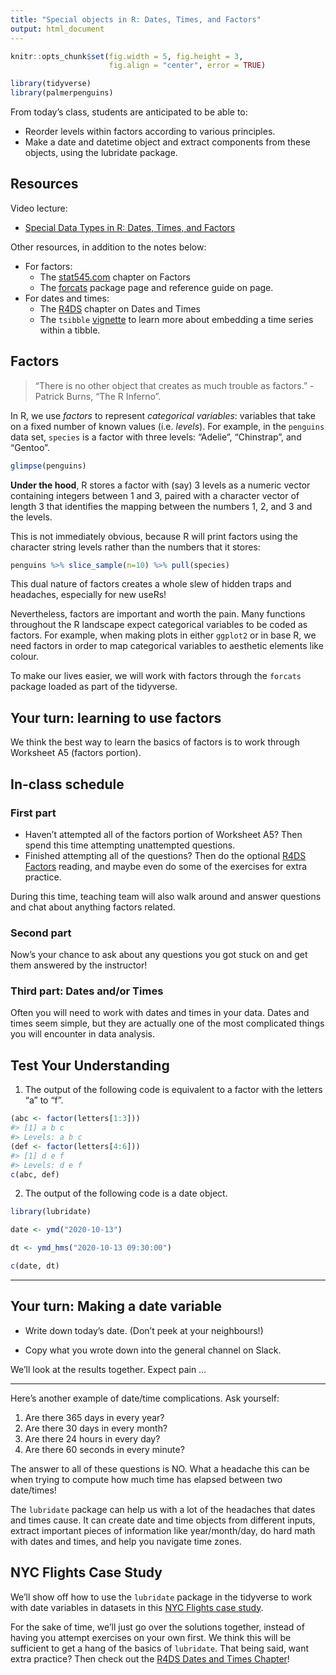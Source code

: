 ```yaml
---
title: "Special objects in R: Dates, Times, and Factors"
output: html_document
---
```


```r
knitr::opts_chunk$set(fig.width = 5, fig.height = 3, 
                      fig.align = "center", error = TRUE)
```

```r
library(tidyverse)
library(palmerpenguins)
```

From today's class, students are anticipated to be able to:

- Reorder levels within factors according to various principles.
- Make a date and datetime object and extract components from these objects, using the lubridate package.

## Resources

Video lecture:

- [Special Data Types in R: Dates, Times, and Factors](https://youtu.be/TTNfLtEUFDQ)

Other resources, in addition to the notes below:

- For factors:
    - The [stat545.com](https://stat545.com/factors-boss.html) chapter on Factors
    - The [forcats](https://forcats.tidyverse.org) package page and reference guide on page. 
- For dates and times:
    - The [R4DS](https://r4ds.had.co.nz/dates-and-times.html) chapter on Dates and Times
    - The `tsibble` [vignette](https://cran.rstudio.com/web/packages/tsibble/vignettes/intro-tsibble.html) to learn more about embedding a time series within a tibble. 

## Factors

> "There is no other object that creates as much trouble as factors." - Patrick Burns, "The R Inferno". 

In R, we use *factors* to represent *categorical variables*: variables that take on a fixed number of known values (i.e. *levels*). For example, in the `penguins` data set, `species` is a factor with three levels: "Adelie", "Chinstrap", and "Gentoo".

```r
glimpse(penguins)
```

**Under the hood**, R stores a factor with (say) 3 levels as a numeric vector containing integers between 1 and 3, paired with a character vector of length 3 that identifies the mapping between the numbers 1, 2, and 3 and the levels. 

This is not immediately obvious, because R will print factors using the character string levels rather than the numbers that it stores: 

```r
penguins %>% slice_sample(n=10) %>% pull(species)
```

This dual nature of factors creates a whole slew of hidden traps and headaches, especially for new useRs! 

Nevertheless, factors are important and worth the pain. Many functions throughout the R landscape expect categorical variables to be coded as factors. For example, when making plots in either `ggplot2` or in base R, we need factors in order to map categorical variables to aesthetic elements like colour. 

To make our lives easier, we will work with factors through the `forcats` package loaded as part of the tidyverse. 

## Your turn: learning to use factors

We think the best way to learn the basics of factors is to work through Worksheet A5 (factors portion). 

## In-class schedule 

### First part

- Haven't attempted all of the factors portion of Worksheet A5? Then spend this time attempting unattempted questions. 
- Finished attempting all of the questions? Then do the optional [R4DS Factors](https://r4ds.hadley.nz/factors) reading, and maybe even do some of the exercises for extra practice. 

During this time, teaching team will also walk around and answer questions and chat about anything factors related. 

### Second part 

Now's your chance to ask about any questions you got stuck on and get them answered by the instructor! 

### Third part: Dates and/or Times 

Often you will need to work with dates and times in your data. Dates and times seem simple, but they are actually one of the most complicated things you will encounter in data analysis. 

## Test Your Understanding

1. The output of the following code is equivalent to a factor with the letters "a" to "f".

``` r
(abc <- factor(letters[1:3]))
#> [1] a b c
#> Levels: a b c
(def <- factor(letters[4:6]))
#> [1] d e f
#> Levels: d e f
c(abc, def)
```

2. The output of the following code is a date object.

```r
library(lubridate)

date <- ymd("2020-10-13")

dt <- ymd_hms("2020-10-13 09:30:00")

c(date, dt)
```


--------------

## Your turn: Making a date variable

- Write down today's date. (Don't peek at your neighbours!)

- Copy what you wrote down into the general channel on Slack. 

We'll look at the results together. Expect pain ... 

--------------

Here's another example of date/time complications. Ask yourself:  

1. Are there 365 days in every year?
2. Are there 30 days in every month? 
3. Are there 24 hours in every day?
4. Are there 60 seconds in every minute? 

The answer to all of these questions is NO. What a headache this can be when trying to compute how much time has elapsed between two date/times! 

The `lubridate` package can help us with a lot of the headaches that dates and times cause. It can create date and time objects from different inputs, extract important pieces of information like year/month/day, do hard math with dates and times, and help you navigate time zones. 


## NYC Flights Case Study 

We'll show off how to use the `lubridate` package in the tidyverse to work with date variables in datasets in this [NYC Flights case study](https://htmlpreview.github.io/?https://github.com/BIOL4110/BIOL4110-course-website/blob/main/content/notes/supp-a10-solution.html). 

For the sake of time, we'll just go over the solutions together, instead of having you attempt exercises on your own first. We think this will be sufficient to get a hang of the basics of `lubridate`. That being said, want extra practice? Then check out the [R4DS Dates and Times Chapter](https://r4ds.hadley.nz/datetimes)! 

<!-- Let's say you want to convert a string into a date object.  -->

<!-- The `lubridate` package in the `tidyverse` has your back with a family of functions named as permutations of "y", "m", and "d".  -->

<!-- ```{r, message=FALSE}  -->
<!-- library(lubridate) -->
<!-- ymd("2020-10-06")  -->
<!-- mdy("October 6th, 2020") -->
<!-- dmy("06-10-2020") -->
<!-- ``` -->

<!-- We can also convert strings into date-time objects using `lubridate` functions. The family of functions you're looking for is named with a "y"/"m"/"d" permutation followed by an "_" and one or more of "h", "m", and "s".  -->

<!-- ```{r}  -->
<!-- ymd_hms("2020-10-06 14:20:39") -->
<!-- ymd_hm("2020-10-06 14:20") -->
<!-- ``` -->

<!-- Note that there are also time objects, though we don't cover them here.  -->

<!-- Once you've acquired a date or date/time object, you can use `lubridate` functions to extract individual components of the data or date/time.  -->

<!-- ```{r}  -->
<!-- today_date <- today() -->
<!-- year(today_date) -->
<!-- wday(today_date, label=TRUE) -->
<!-- yday(today_date) -->
<!-- ``` -->

<!-- ### Date/Time Math  -->

<!-- An incredible advantage of working with date and date-time objects in R is that you can make R do pesky time arithmetic for you.  -->

<!-- ```{r}  -->
<!-- today_date <- today() -->
<!-- christmas_this_year <- mdy(paste("December 25", year(today_date))) -->

<!-- christmas_this_year - today_date -->
<!-- ``` -->

<!-- If you want to make sure your difference comes out as seconds (or want to convert between different units) you can use `as.duration`:  -->

<!-- ```{r} -->
<!-- as.duration(christmas_this_year - today_date) -->
<!-- ``` -->



